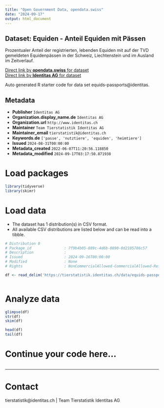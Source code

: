```yaml
---
title: "Open Government Data, opendata.swiss"
date: "2024-09-17"
output: html_document
---
```


## Dataset: Equiden - Anteil Equiden mit Pässen

Prozentualer Anteil der registrierten, lebenden Equiden mit auf der TVD gemeldeten Equidenpässen in der Schweiz, Liechtenstein und im Ausland im Zeitverlauf.

[Direct link by **opendata.swiss** for dataset](https://opendata.swiss/de/dataset/equiden-anteil-equiden-mit-passen)<br>
[Direct link by **Identitas AG** for dataset](https://tierstatistik.identitas.ch/)

Auto generated R starter code for data set equids-passports@identitas.

## Metadata

- **Publisher** `Identitas AG`
- **Organization.display_name.de** `Identitas AG`
- **Organization.url** `http://www.identitas.ch`
- **Maintainer** `Team Tierstatistik Identitas AG`
- **Maintainer_email** `tierstatistik@identitas.ch`
- **Keywords.de** `['passe', 'nutztiere', 'equiden', 'heimtiere']`
- **Issued** `2024-08-31T00:00:00`
- **Metadata_created** `2022-06-07T11:20:56.118850`
- **Metadata_modified** `2024-09-17T03:17:50.871938`


# Load packages

```r

library(tidyverse)
library(skimr)

```

# Load data

-   The dataset has 1 distribution(s) in CSV format.
-   All available CSV distributions are listed below and can be read into a tibble.

```r

# Distribution 0
# Package_id               : 7f9b4b05-889c-4d6b-8890-0d2105786c57
# Description              : 
# Issued                   : 2024-09-16T00:00:00
# Modified                 : None
# Rights                   : NonCommercialAllowed-CommercialAllowed-ReferenceRequired

df <- read_delim('https://tierstatistik.identitas.ch/data/equids-passports.csv')



```

# Analyze data

```r

glimpse(df)
str(df)
skim(df)

head(df)
tail(df)

```

# Continue your code here...

```r

```

------------------------------------------------------------------------

# Contact

tierstatistik@identitas.ch | Team Tierstatistik Identitas AG
